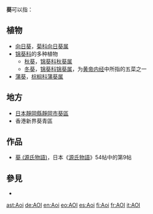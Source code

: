 '''葵'''可以指：

== 植物 ==
* [[向日葵|向日葵]]，[[菊科|菊科]][[向日葵属|向日葵属]]
* [[锦葵科|锦葵科]]的多种植物
** [[秋葵|秋葵]]，[[锦葵科|锦葵科]][[秋葵属|秋葵属]]
** [[冬葵|冬葵]]，[[锦葵科|锦葵科]][[锦葵属|锦葵属]]，为[[黄帝内经|黄帝内经]]中所指的五菜之一
* [[蒲葵|蒲葵]]，[[棕榈科|棕榈科]][[蒲葵属|蒲葵属]]

== 地方 ==
* [[日本|日本]][[靜岡縣|靜岡縣]][[靜岡市|靜岡市]][[葵區|葵區]]
* 香港新界葵青區

== 作品 ==
*[[葵_(源氏物語)|葵 (源氏物語)]]，日本《[[源氏物語|源氏物語]]》54帖中的第9帖

== 參見 ==

* {{Lookfrom|葵}}

{{disambig|K|Cat=一字消歧义}}

[[ast:Aoi|ast:Aoi]]
[[de:AOI|de:AOI]]
[[en:Aoi|en:Aoi]]
[[eo:AOI|eo:AOI]]
[[es:Aoi|es:Aoi]]
[[fi:Aoi|fi:Aoi]]
[[fr:AOI|fr:AOI]]
[[it:AOI|it:AOI]]